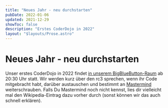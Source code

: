 ```yaml
---
title: "Neues Jahr - neu durchstarten"
pubDate: 2022-01-06
updated: 2021-12-29
showToc: false
description: "Erstes CoderDojo in 2022"
layout: "$layouts/Prose.astro"
---
```




# Neues Jahr - neu durchstarten

Unser erstes CoderDojo in 2022 findet [in unserem BigBlueButton-Raum](https://bbb.cyber4edu.org/b/der-0rc-8x7-4re) ab
20:30 Uhr statt. Wir werden kurz über den rc3 sprechen, wenn ihr Code mitgebracht habt, darüber austauschen und bestimmt
an [Mastermind](<https://de.wikipedia.org/wiki/Mastermind_(Spiel)>) weiterschrauben. Falls Du Mastermind noch nicht
kennst, lies dir vielleicht mal den Wikipedia-Eintrag dazu vorher durch (sonst können wir das auch schnell erklären).
